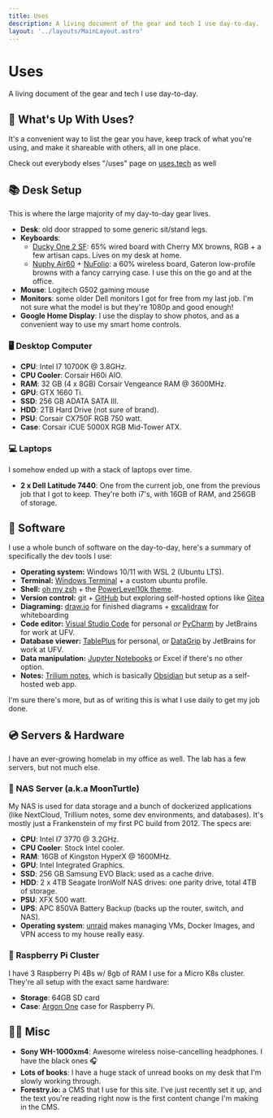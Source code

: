 ```yaml
---
title: Uses
description: A living document of the gear and tech I use day-to-day.
layout: '../layouts/MainLayout.astro'
---
```



# Uses

A living document of the gear and tech I use day-to-day.

## 🤔 What's Up With Uses?

It's a convenient way to list the gear you have, keep track of what you're using, and make it shareable with others, all in one place.

Check out everybody elses "/uses" page on [uses.tech](https://uses.tech/) as well

## 📚 Desk Setup

This is where the large majority of my day-to-day gear lives.

- **Desk**: old door strapped to some generic sit/stand legs.
- **Keyboards**:
  - [Ducky One 2 SF](https://www.duckychannel.com.tw/en/Ducky-One2-SF): 65% wired board with Cherry MX browns, RGB + a few artisan caps. Lives on my desk at home.
  - [Nuphy Air60](https://nuphy.com/products/air60) + [NuFolio](https://nuphy.com/collections/accessories/products/nufolio-v2-for-air60): a 60% wireless board, Gateron low-profile browns with a fancy carrying case. I use this on the go and at the office.
- **Mouse**: Logitech G502 gaming mouse
- **Monitors**: some older Dell monitors I got for free from my last job. I'm not sure what the model is but they're 1080p and good enough!
- **Google Home Display**: I use the display to show photos, and as a convenient way to use my smart home controls.

### 🖥 Desktop Computer

- **CPU**: Intel I7 10700K @ 3.8GHz.
- **CPU Cooler**: Corsair H60i AIO.
- **RAM**: 32 GB (4 x 8GB) Corsair Vengeance RAM @ 3600MHz.
- **GPU**: GTX 1660 Ti.
- **SSD**: 256 GB ADATA SATA III.
- **HDD**: 2TB Hard Drive (not sure of brand).
- **PSU**: Corsair CX750F RGB 750 watt.
- **Case**: Corsair iCUE 5000X RGB Mid-Tower ATX.

### 💻 Laptops

I somehow ended up with a stack of laptops over time.

- **2 x Dell Latitude 7440**: One from the current job, one from the previous job that I got to keep. They're both i7's, with 16GB of RAM, and 256GB of storage.

## 💽 Software

I use a whole bunch of software on the day-to-day, here's a summary of specifically the dev tools I use:

- **Operating system:** Windows 10/11 with WSL 2 (Ubuntu LTS).
- **Terminal:** [Windows Terminal](https://apps.microsoft.com/store/detail/windows-terminal/9N0DX20HK701?hl=en-ca&gl=CA) + a custom ubuntu profile.
- **Shell:** [oh my zsh](https://ohmyz.sh/) + the [PowerLevel10k theme](https://github.com/romkatv/powerlevel10k).
- **Version control:** git + [GitHub](https://github.com/MykalMachon) but exploring self-hosted options like [Gitea](https://gitea.io/en-us/)
- **Diagraming:** [draw.io](https://app.diagrams.net/) for finished diagrams + [excalidraw](https://excalidraw.com/) for whiteboarding
- **Code editor:** [Visual Studio Code](https://code.visualstudio.com/) for personal _or_ [PyCharm](https://www.jetbrains.com/pycharm/) by JetBrains for work at UFV.
- **Database viewer:** [TablePlus](https://tableplus.com/) for personal, or [DataGrip](https://www.jetbrains.com/datagrip/) by JetBrains for work at UFV.
- **Data manipulation:** [Jupyter Notebooks](https://jupyter.org/) or Excel if there's no other option.
- **Notes:** [Trilium notes](https://github.com/zadam/trilium), which is basically [Obsidian](https://obsidian.md/) but setup as a self-hosted web app.

I'm sure there's more, but as of writing this is what I use daily to get my job done.

## 💿 Servers & Hardware

I have an ever-growing homelab in my office as well. The lab has a few servers, but not much else.

### 🐢 NAS Server (a.k.a MoonTurtle)

My NAS is used for data storage and a bunch of dockerized applications (like NextCloud, Trillium notes, some dev environments, and databases). It's mostly just a Frankenstein of my first PC build from 2012. The specs are:

- **CPU**: Intel I7 3770 @ 3.2GHz.
- **CPU Cooler**: Stock Intel cooler.
- **RAM**: 16GB of Kingston HyperX @ 1600MHz.
- **GPU**: Intel Integrated Graphics.
- **SSD**: 256 GB Samsung EVO Black: used as a cache drive.
- **HDD**: 2 x 4TB Seagate IronWolf NAS drives: one parity drive, total 4TB of storage.
- **PSU**: XFX 500 watt.
- **UPS**: APC 850VA Battery Backup (backs up the router, switch, and NAS).
- **Operating system**: [unraid](https://unraid.net/) makes managing VMs, Docker Images, and VPN access to my house really easy.

### 🍓 Raspberry Pi Cluster

I have 3 Raspberry Pi 4Bs w/ 8gb of RAM I use for a Micro K8s cluster. They're all setup with the exact same hardware:

- **Storage**: 64GB SD card
- **Case**: [Argon One](https://www.argon40.com/en-ca/products/argon-one-v2-case-for-raspberry-pi-4) case for Raspberry Pi.

## 🤘🏻 Misc

- **Sony WH-1000xm4**: Awesome wireless noise-cancelling headphones. I have the black ones 🎧
- **Lots of books**: I have a huge stack of unread books on my desk that I'm slowly working through.
- **Forestry.io:** a CMS that I use for this site. I've just recently set it up, and the text you're reading right now is the first content change I'm making in the CMS.

<PostEditCard fileName="pages/uses.md" />
